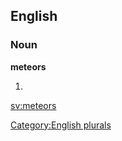 ==English==

===Noun===
'''meteors'''

# {{plural of|[[meteor]]}}

[[Category:English plurals]]

[[sv:meteors]]